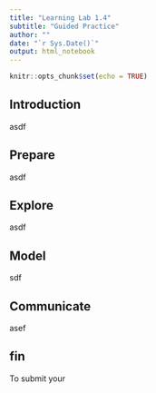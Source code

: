 ```yaml
---
title: "Learning Lab 1.4"
subtitle: "Guided Practice"
author: ""
date: "`r Sys.Date()`"
output: html_notebook
---
```


```r
knitr::opts_chunk$set(echo = TRUE)
```

## Introduction

asdf

## Prepare

asdf

## Explore

asdf

## Model

sdf

## Communicate

asef

## fin

To submit your

